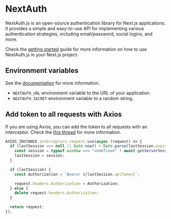 
<Meta title="libraries/authentication/next-auth" />

# NextAuth

NextAuth.js is an open-source authentication library for Next.js applications. It provides a simple and easy-to-use API for implementing various authentication strategies, including email/password, social logins, and more.

Check the [getting started](https://next-auth.js.org/getting-started/example) guide for more information on how to use NextAuth.js in your Next.js project.

## Environment variables
See the [documentation](https://next-auth.js.org/configuration/options#environment-variables) for more information.
- `NEXTAUTH_URL` environment variable to the URL of your application.
- `NEXTAUTH_SECRET` environment variable to a random string.

## Add token to all requests with Axios

If you are using Axios, you can add the token to all requests with an interceptor. Check the [this thread](https://next-auth.js.org/tutorials/securing-pages-and-api-routes#add-token-to-all-requests-with-axios) for more information.

```ts
AXIOS_INSTANCE.interceptors.request.use(async (request) => {
  if (lastSession === null || Date.now() > Date.parse(lastSession.expires)) {
    const session = typeof window === "undefined" ? await getServerSession(authOptions) : await getSession();
    lastSession = session;
  }

  if (lastSession) {
    const Authorization = `Bearer ${lastSession.apiToken}`;

    request.headers.Authorization = Authorization;
  } else {
    delete request.headers.Authorization;
  }

  return request;
});
```

